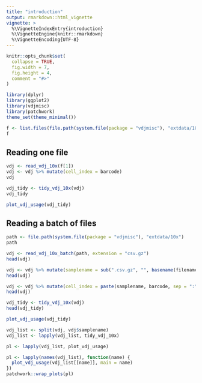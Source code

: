 ```yaml
---
title: "introduction"
output: rmarkdown::html_vignette
vignette: >
  %\VignetteIndexEntry{introduction}
  %\VignetteEngine{knitr::rmarkdown}
  %\VignetteEncoding{UTF-8}
---
```


```r
knitr::opts_chunk$set(
  collapse = TRUE,
  fig.width = 7,
  fig.height = 4,
  comment = "#>"
)
```

```r
library(dplyr)
library(ggplot2)
library(vdjmisc)
library(patchwork)
theme_set(theme_minimal())
```


```r
f <- list.files(file.path(system.file(package = "vdjmisc"), "extdata/10x"), full.names = TRUE)
f
```

## Reading one file

```r
vdj <- read_vdj_10x(f[1])
vdj <- vdj %>% mutate(cell_index = barcode)
vdj
```


```r
vdj_tidy <- tidy_vdj_10x(vdj)
vdj_tidy
```


```r
plot_vdj_usage(vdj_tidy)
```

## Reading a batch of files

```r
path <- file.path(system.file(package = "vdjmisc"), "extdata/10x")
path
```


```r
vdj <- read_vdj_10x_batch(path, extension = "csv.gz")
head(vdj)
```

```r
vdj <- vdj %>% mutate(samplename = sub(".csv.gz", "", basename(filename)))
head(vdj)
```

```r
vdj <- vdj %>% mutate(cell_index = paste(samplename, barcode, sep = ":"))
head(vdj)
```

```r
vdj_tidy <- tidy_vdj_10x(vdj)
head(vdj_tidy)
```

```r
plot_vdj_usage(vdj_tidy)
```


```r
vdj_list <- split(vdj, vdj$samplename)
vdj_list <- lapply(vdj_list, tidy_vdj_10x)
```


```r
pl <- lapply(vdj_list, plot_vdj_usage)

pl <- lapply(names(vdj_list), function(name) {
  plot_vdj_usage(vdj_list[[name]], main = name)
})
patchwork::wrap_plots(pl)
```


